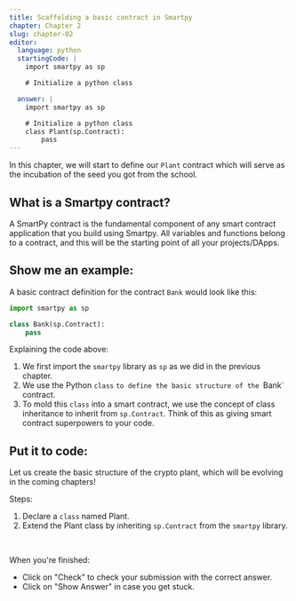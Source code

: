 ```yaml
---
title: Scaffolding a basic contract in Smartpy
chapter: Chapter 2
slug: chapter-02
editor:
  language: python
  startingCode: |
    import smartpy as sp

    # Initialize a python class

  answer: |  
    import smartpy as sp

    # Initialize a python class
    class Plant(sp.Contract):
        pass
---
```



In this chapter, we will start to define our `Plant` contract which will serve as the incubation of the seed you got from the school. 

## What is a Smartpy contract? 

A SmartPy contract is the fundamental component of any smart contract application that you build using Smartpy. All variables and functions belong to a contract, and this will be the starting point of all your projects/DApps.

## Show me an example: 

A basic contract definition for the contract `Bank` would look like this:

```python
import smartpy as sp

class Bank(sp.Contract):
    pass
```

Explaining the code above: 

1. We first import the `smartpy` library as `sp` as we did in the previous chapter. 
2. We use the Python `class` `to define the basic structure of the `Bank` contract. 
3. To mold this `class` into a smart contract, we use the concept of class inheritance to inherit from `sp.Contract`. Think of this as giving smart contract superpowers to your code. 

## Put it to code: 
Let us create the basic structure of the crypto plant, which will be evolving in the coming chapters!

Steps:

1. Declare a `class` named Plant.
2. Extend the Plant class by inheriting `sp.Contract` from the `smartpy` library.
 

<br />

When you're finished: 
* Click on "Check" to check your submission with the correct answer. 
* Click on "Show Answer" in case you get stuck. 
